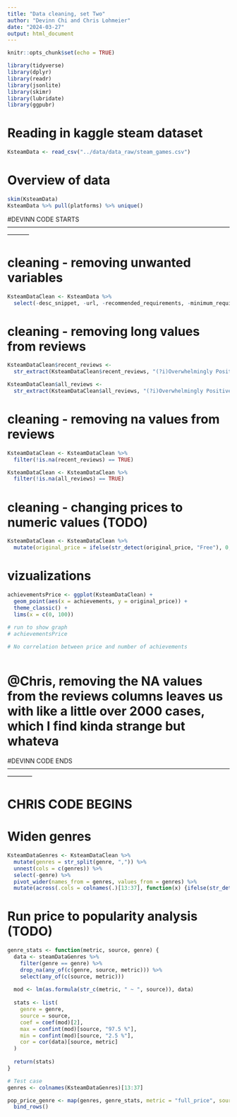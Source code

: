 ```yaml
---
title: "Data cleaning, set Two"
author: "Devinn Chi and Chris Lohmeier"
date: "2024-03-27"
output: html_document
---
```


```r
knitr::opts_chunk$set(echo = TRUE)
```

```r
library(tidyverse)
library(dplyr)
library(readr)
library(jsonlite)
library(skimr)
library(lubridate)
library(ggpubr)
```


# Reading in kaggle steam dataset
```r
KsteamData <- read_csv("../data/data_raw/steam_games.csv")
```

# Overview of data
```r
skim(KsteamData)
KsteamData %>% pull(platforms) %>% unique()
```


#DEVINN CODE STARTS -----------------------------------------------------------------------------------------------------------------------

# cleaning - removing unwanted variables
```r
KsteamDataClean <- KsteamData %>% 
  select(-desc_snippet, -url, -recommended_requirements, -minimum_requirements, -game_description, -game_details, -popular_tags)
```

# cleaning - removing long values from reviews
```r
KsteamDataClean$recent_reviews <- 
  str_extract(KsteamDataClean$recent_reviews, "(?i)Overwhelmingly Positive|Very Positive|Positive|Mostly Positive|Mixed|Mostly Negative|Negative|Very Negative|Overwhelmingly Negative")

KsteamDataClean$all_reviews <- 
  str_extract(KsteamDataClean$all_reviews, "(?i)Overwhelmingly Positive|Very Positive|Positive|Mostly Positive|Mixed|Mostly Negative|Negative|Very Negative|Overwhelmingly Negative")
```

# cleaning - removing na values from reviews
```r
KsteamDataClean <- KsteamDataClean %>%
  filter(!is.na(recent_reviews) == TRUE)

KsteamDataClean <- KsteamDataClean %>%
  filter(!is.na(all_reviews) == TRUE)
```

# cleaning - changing prices to numeric values (TODO)
```r
KsteamDataClean <- KsteamDataClean %>% 
  mutate(original_price = ifelse(str_detect(original_price, "Free"), 0, as.numeric(str_replace_all(original_price, "[^0-9.]+", ""))))
```
# vizualizations
```r
achievementsPrice <- ggplot(KsteamDataClean) +
  geom_point(aes(x = achievements, y = original_price)) +
  theme_classic() +
  lims(x = c(0, 100))
  
# run to show graph
# achievementsPrice

# No correlation between price and number of achievements



```


# @Chris, removing the NA values from the reviews columns leaves us with like a little over 2000 cases, which I find kinda strange but whateva

#DEVINN CODE ENDS  ------------------------------------------------------------------------------------------------------------------------


# CHRIS CODE BEGINS

# Widen genres
```r
KsteamDataGenres <- KsteamDataClean %>% 
  mutate(genres = str_split(genre, ",")) %>% 
  unnest(cols = c(genres)) %>% 
  select(-genre) %>% 
  pivot_wider(names_from = genres, values_from = genres) %>% 
  mutate(across(.cols = colnames(.)[13:37], function(x) {ifelse(str_detect(x, "NULL"), FALSE, TRUE)}))
```

# Run price to popularity analysis (TODO)
```r
genre_stats <- function(metric, source, genre) {
  data <- steamDataGenres %>%
    filter(genre == genre) %>%
    drop_na(any_of(c(genre, source, metric))) %>% 
    select(any_of(c(source, metric)))
  
  mod <- lm(as.formula(str_c(metric, " ~ ", source)), data)
  
  stats <- list(
    genre = genre,
    source = source,
    coef = coef(mod)[2],
    max = confint(mod)[source, "97.5 %"],
    min = confint(mod)[source, "2.5 %"],
    cor = cor(data)[source, metric]
  )
  
  return(stats)
}

# Test case
genres <- colnames(KsteamDataGenres)[13:37]

pop_price_genre <- map(genres, genre_stats, metric = "full_price", source = "") %>% 
  bind_rows()
```








